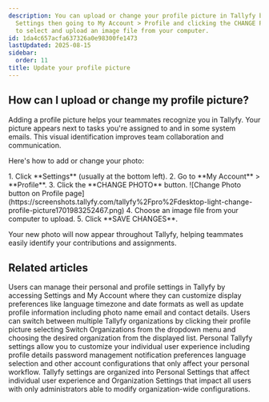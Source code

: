 ```yaml
---
description: You can upload or change your profile picture in Tallyfy by accessing
  Settings then going to My Account > Profile and clicking the CHANGE PHOTO button
  to select and upload an image file from your computer.
id: 1da4c657acfa637326a0e98300fe1473
lastUpdated: 2025-08-15
sidebar:
  order: 11
title: Update your profile picture
---
```



## How can I upload or change my profile picture?

Adding a profile picture helps your teammates recognize you in Tallyfy. Your picture appears next to tasks you're assigned to and in some system emails. This visual identification improves team collaboration and communication.

Here's how to add or change your photo:

<Steps>
1. Click **Settings** (usually at the bottom left).
2. Go to **My Account** > **Profile**.
3. Click the **CHANGE PHOTO** button.
   ![Change Photo button on Profile page](https://screenshots.tallyfy.com/tallyfy%2Fpro%2Fdesktop-light-change-profile-picture1701983252467.png)
4. Choose an image file from your computer to upload.
5. Click **SAVE CHANGES**.
</Steps>

Your new photo will now appear throughout Tallyfy, helping teammates easily identify your contributions and assignments.


## Related articles
<CardGrid>
<LinkTitleCard header="<b>Personal Settings > Personalization settings</b>" href="/products/pro/settings/personal-settings/personalization-settings/" > Users can manage their personal and profile settings in Tallyfy by accessing Settings and My Account where they can customize display preferences like language timezone and date formats as well as update profile information including photo name email and contact details. </LinkTitleCard>
<LinkTitleCard header="<b>Personal Settings > Switch between organizations</b>" href="/products/pro/settings/personal-settings/how-can-i-switch-between-organizations-in-tallyfy/" > Users can switch between multiple Tallyfy organizations by clicking their profile picture selecting Switch Organizations from the dropdown menu and choosing the desired organization from the displayed list. </LinkTitleCard>
<LinkTitleCard header="<b>Settings > Personal settings</b>" href="/products/pro/settings/personal-settings/" > Personal Tallyfy settings allow you to customize your individual user experience including profile details password management notification preferences language selection and other account configurations that only affect your personal workflow. </LinkTitleCard>
<LinkTitleCard header="<b>Pro > Settings</b>" href="/products/pro/settings/" > Tallyfy settings are organized into Personal Settings that affect individual user experience and Organization Settings that impact all users with only administrators able to modify organization-wide configurations. </LinkTitleCard>
</CardGrid>